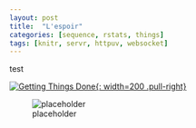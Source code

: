 ```yaml
---
layout: post
title:  "L'espoir"
categories: [sequence, rstats, things]
tags: [knitr, servr, httpuv, websocket]
--- 
```


test

[![Getting Things Done](/img/posts/getting-things-done.jpg){: width=200 .pull-right}](http://en.wikipedia.org/wiki/Getting_Things_Done)

![placeholder](http://placehold.it/800x400 "Large example image")